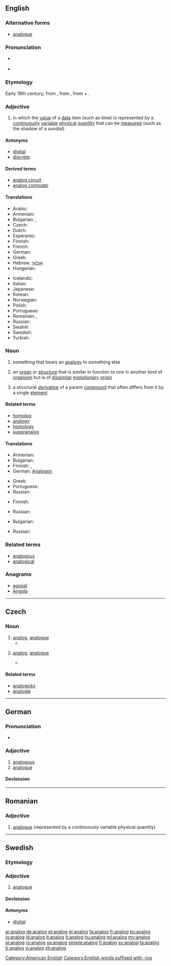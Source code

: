 ==English==

===Alternative forms===
* [[analogue]] {{qualifier|Commonwealth}}

===Pronunciation===
* {{a|UK}} {{IPA|/ˈænəlɒɡ/|lang=en}}
* {{a|US}} {{IPA|/ˈænəlɔːɡ/|/ˈænəlɑːɡ/|lang=en}}

===Etymology===
Early 19th century; from {{etyl|fr|en}} {{term|analogue|lang=fr}}, from {{etyl|grc|en}} {{term|ἀνάλογος||proportionate|lang=grc}}, from {{term|ἀνά|lang=grc|tr=ana||up to}} + {{term|λόγος||ratio|tr=logos|lang=grc}}.

===Adjective===
{{en-adj|-}}

# {{context|of a device or system|lang=en}} in which the [[value]] of a [[data]] item (such as time) is represented by a [[continuously]] [[variable]] [[physical]] [[quantity]] that can be [[measured]] (such as the shadow of a sundial)

====Antonyms====
* [[digital]]
* [[discrete]]

====Derived terms====
* [[analog circuit]]
* [[analog computer]]

====Translations====
{{trans-top|represented by a continuously variable physical quantity}}
* Arabic: {{t-|ar|التناظرية|tr=al-tanāziriyyah|alt=اَلْتَنَاظِرِيَّة|sc=Arab}}
* Armenian: {{t-|hy|անալոգային|tr=analogayin|sc=Armn}}
* Bulgarian: {{t-|bg|аналогов}}, {{t+|bg|непрекъснат}}
* Czech: {{t+|cs|analogový|m}}
* Dutch: {{t+|nl|analoog}}
* Esperanto: {{t+|eo|analoga}}
* Finnish: {{t+|fi|analoginen}}
* French: {{t+|fr|analogique}}
* German: {{t+|de|analog}}
* Greek: {{t+|el|αναλογικός|m|tr=analogikós|sc=Grek}}
* Hebrew: [[אָנָלוֹגִי]] {{m}}
* Hungarian: {{t+|hu|analóg}}
{{trans-mid}}
* Icelandic: {{t-|is|Hliðrænt}}
* Italian: {{t-|it|analogico}}
* Japanese: {{t-|ja|アナログ|tr=anarogu|sc=Jpan}}
* Korean: {{t+|ko|아날로그|sc=Hang}}
* Norwegian: {{t-|no|analog}}
* Polish: {{t-|pl|analogowy|m}}
* Portuguese: {{t+|pt|analógico}}
* Romanian: {{t+|ro|analog}}, {{t+|ro|analogic}}
* Russian: {{t+|ru|аналоговый|m|sc=Cyrl}}
* Swahili: {{t-|sw|Mfano}}
* Swedish: {{t+|sv|analog}}
* Turkish: {{t+|tr|analog}}
{{trans-bottom}}

===Noun===
{{en-noun}}

# {{context|countable|lang=en}} something that bears an [[analogy]] to something else
# {{context|countable|biology|lang=en}} an [[organ]] or [[structure]] that is similar in function to one in another kind of [[organism]] but is of [[dissimilar]] [[evolutionary]] [[origin]]
# {{context|chemistry|lang=en}} a structural [[derivative]] of a parent [[compound]] that often differs from it by a single [[element]]

====Related terms====
* [[homolog]]
* [[analogy]]
* [[homology]]
* [[superanalog]]

====Translations====
{{trans-top|something that bears an analogy}}
* Armenian: {{t-|hy|նմանակ|tr=nmanak|sc=Armn}}
* Bulgarian: {{t+|bg|аналог}}
* Finnish: {{t-|fi|vertaus}}, {{t+|fi|analogia}}
* German: [[Analogon]] {{n}}
{{trans-mid}}
* Greek: {{t+|el|ανάλογος|m|tr=análogos|sc=Grek}}
* Portuguese: {{t+|pt|análogo|m}}
* Russian: {{t+|ru|аналог|m|tr=análog}}
{{trans-bottom}}

{{trans-top|organ or structure}}
* Finnish: {{t-|fi|samatoimintainen}} {{t+|fi|elin}}
{{trans-mid}}
* Russian: {{t+|ru|аналог|m|tr=análog}}
{{trans-bottom}}

{{trans-top|structural derivative}}
* Bulgarian: {{t+|bg|аналог}}
{{trans-mid}}
* Russian: {{t+|ru|аналог|m|tr=análog}}
{{trans-bottom}}

===Related terms===
* [[analogous]]
* [[analogical]]

===Anagrams===
* [[agonal#English|agonal]]
* [[Angola#English|Angola]]

[[Category:American English]]
[[Category:English words suffixed with -log]]

----

==Czech==

===Noun===
{{cs-noun|g=m}}

# [[#English|analog]], [[analogue]] {{gloss|something that bears an analogy to something else}}
#* {{quote-book|year=2007|author=Karel Riegel|title=Ekonomická psychologie
|passage=Průmyslová výroba, industriální věk již těží ze zdroje, kterému se nešťastně říká "lidská pracovní síla". Je napojena na cyklus, v němž se člověk stává '''analogem''' přírodní síly a oživuje soustavu strojů.
|url=http://books.google.com/books?id=v4-3xUKu6jkC&pg=PA46&dq=analogem&lr=lang_cs&as_drrb_is=q&as_minm_is=0&as_miny_is=&as_maxm_is=0&as_maxy_is=&as_brr=0&ei=BhJoS6fCNZLGywTKremgBQ&cd=116#v=onepage&q=analogem&f=false}}
# {{context|chemistry|lang=cs}} [[#English|analog]], [[analogue]] {{gloss|structural derivative of a parent compound}}
#* {{quote-book|year=2006|author=Jaroslav Rybka|title=Diabetologie pro sestry
|passage=Prvním dlouze působícím inzulinovým '''analogem''' byl glargin připravený DNA-rekombinantní technologií.
|url=http://books.google.com/books?id=PDbgS6BmsPUC&pg=PA69&dq=analogem&lr=lang_cs&as_drrb_is=q&as_minm_is=0&as_miny_is=&as_maxm_is=0&as_maxy_is=&as_brr=0&ei=3hBoS66NGJjEzgSF-OE2&cd=9#v=onepage&q=analogem&f=false}}

====Related terms====
* [[analogický]]
* [[analogie]]

----

==German==

===Pronunciation===
* {{audio|De-at-analog.ogg|Audio (Austria)}}

===Adjective===
{{de-adj|-}}

# [[analogous]]
# [[analogue]]

====Declension====
{{de-decl-adj-notcomp|analog}}

----

==Romanian==

===Adjective===
{{head|ro|adjective}}

# [[analogue]] (represented by a continuously variable physical quantity)

{{tbot entry|Romanian|analogue|2009|July|ro}}

----

==Swedish==

===Etymology===
{{confix|ana|log|lang=sv}}

===Adjective===
{{head|sv|adjective}}

# [[analogue]]

====Declension====
{{sv-adj-abs}}

====Antonyms====
* [[digital]]

[[ar:analog]]
[[de:analog]]
[[et:analog]]
[[el:analog]]
[[fa:analog]]
[[fr:analog]]
[[ko:analog]]
[[io:analog]]
[[id:analog]]
[[it:analog]]
[[lt:analog]]
[[hu:analog]]
[[ml:analog]]
[[my:analog]]
[[pl:analog]]
[[ro:analog]]
[[sq:analog]]
[[simple:analog]]
[[fi:analog]]
[[sv:analog]]
[[ta:analog]]
[[tr:analog]]
[[vi:analog]]
[[zh:analog]]